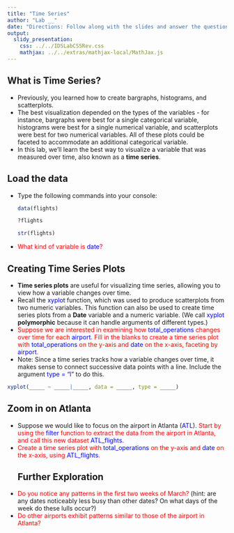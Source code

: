 ```yaml
---
title: "Time Series"
author: "Lab __"
date: "Directions: Follow along with the slides and answer the questions in red font in your journal."
output: 
  slidy_presentation: 
    css: ../../IDSLabCSSRev.css
    mathjax: ../../extras/mathjax-local/MathJax.js
---
```


## What is Time Series?

<ul>

<li>Previously, you learned how to create bargraphs, histograms, and scatterplots.</li>

<li>The best visualization depended on the types of the variables - for instance, bargraphs were best for a single categorical variable, histograms were best for a single numerical variable, and scatterplots were best for two numerical variables. All of these plots could be faceted to accommodate an additional categorical variable.</li>

<li>In this lab, we'll learn the best way to visualize a variable that was measured over time, also known as a <b>time series</b>.</li>

</ul>

## Load the data

<ul>

<li>Type the following commands into your console:</li>

```r
data(flights)
```

```r
?flights
```

```r
str(flights)
```

<li><span style="color: red;"> What kind of variable is <span style="color: blue;">date</span>?</span></li>

</ul>

## Creating Time Series Plots

<ul>

<li><b>Time series plots</b> are useful for visualizing time series, allowing you to view how a variable changes over time.</li>

<li>Recall the <span style="color: blue;">xyplot</span> function, which was used to produce scatterplots from two numeric variables. This function can also be used to create time series plots from a <b>Date</b> variable and a numeric variable. (We call <span style="color: blue;">xyplot</span> <b>polymorphic</b> because it can handle arguments of different types.)</li>

<li><span style="color: red;">Suppose we are interested in examining how <span style="color: blue;">total_operations</span> changes over time for each <span style="color: blue;">airport</span>. Fill in the blanks to create a time series plot with <span style="color: blue;">total_operations</span> on the y-axis and <span style="color: blue;">date</span> on the x-axis, faceting by <span style="color: blue;">airport</span>.</span></li>

<li>Note: Since a time series tracks how a variable changes over time, it makes sense to connect successive data points with a line. Include the argument <span style="color: blue;">type = "l"</span> to do this. </li>

</ul>

```r
xyplot(_____ ~ _____|_____, data = _____, type = _____)
```

## Zoom in on Atlanta

<ul>

<li>Suppose we would like to focus on the airport in Atlanta (<span style="color: blue;">ATL</span>). <span style="color: red;">Start by using the <span style="color: blue;">filter</span> function to extract the data from the airport in Atlanta, and call this new dataset <span style="color: blue;">ATL_flights</span>.</li>

<li><span style="color: red;">Create a time series plot with <span style="color: blue;">total_operations</span> on the y-axis and <span style="color: blue;">date</span> on the x-axis, using <span style="color: blue;">ATL_flights</span>.</li>

## Further Exploration

<li><span style="color: red;">Do you notice any patterns in the first two weeks of March?</span> (hint: are any dates noticeably less busy than other dates? On what days of the week do these lulls occur?)</li>

<li><span style="color: red;">Do other airports exhibit patterns similar to those of the airport in Atlanta?</span></li>

</ul>